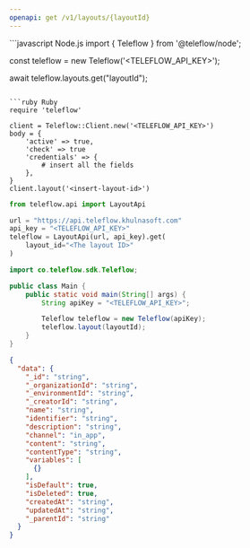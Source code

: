 ```yaml
---
openapi: get /v1/layouts/{layoutId}
---
```


<Snippet file="apikey-warning.mdx" />

<RequestExample>
```javascript Node.js
import { Teleflow } from '@teleflow/node';

const teleflow = new Teleflow('<TELEFLOW_API_KEY>');

await teleflow.layouts.get("layoutId");
```

```ruby Ruby
require 'teleflow'

client = Teleflow::Client.new('<TELEFLOW_API_KEY>')
body = {
    'active' => true,
    'check' => true
    'credentials' => {
        # insert all the fields
    },
}
client.layout('<insert-layout-id>')
```

```python Python
from teleflow.api import LayoutApi

url = "https://api.teleflow.khulnasoft.com"
api_key = "<TELEFLOW_API_KEY>"
teleflow = LayoutApi(url, api_key).get(
    layout_id="<The layout ID>"
)
```

```java Java
import co.teleflow.sdk.Teleflow;

public class Main {
    public static void main(String[] args) {
        String apiKey = "<TELEFLOW_API_KEY>";

        Teleflow teleflow = new Teleflow(apiKey);
        teleflow.layout(layoutId);
    }
}
```

</RequestExample>

<ResponseExample>

```json Response
{
  "data": {
    "_id": "string",
    "_organizationId": "string",
    "_environmentId": "string",
    "_creatorId": "string",
    "name": "string",
    "identifier": "string",
    "description": "string",
    "channel": "in_app",
    "content": "string",
    "contentType": "string",
    "variables": [
      {}
    ],
    "isDefault": true,
    "isDeleted": true,
    "createdAt": "string",
    "updatedAt": "string",
    "_parentId": "string"
  }
}
```

</ResponseExample>